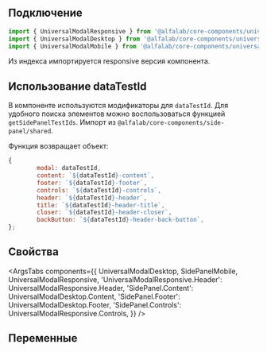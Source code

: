 
## Подключение

```jsx
import { UniversalModalResponsive } from '@alfalab/core-components/universal-modal';
import { UniversalModalDesktop } from '@alfalab/core-components/universal-modal/desktop';
import { UniversalModalMobile } from '@alfalab/core-components/universal-modal/mobile';
```

Из индекса импортируется responsive версия компонента.

## Использование dataTestId

В компоненте используются модификаторы для `dataTestId`.
Для удобного поиска элементов можно воспользоваться функцией `getSidePanelTestIds`.
Импорт из `@alfalab/core-components/side-panel/shared`.

Функция возвращает объект:

```jsx
{
        modal: dataTestId,
        content: `${dataTestId}-content`,
        footer: `${dataTestId}-footer`,
        controls: `${dataTestId}-controls`,
        header: `${dataTestId}-header`,
        title: `${dataTestId}-header-title`,
        closer: `${dataTestId}-header-closer`,
        backButton: `${dataTestId}-header-back-button`,
};
```

## Свойства

<ArgsTabs
    components={{
        UniversalModalDesktop,
        SidePanelMobile,
        UniversalModalResponsive,
        'UniversalModalResponsive.Header': UniversalModalResponsive.Header,
        'SidePanel.Content': UniversalModalDesktop.Content,
        'SidePanel.Footer': UniversalModalDesktop.Footer,
        'SidePanel.Controls': UniversalModalResponsive.Controls,
    }}
/>

## Переменные

<CssVars css={vars} />
